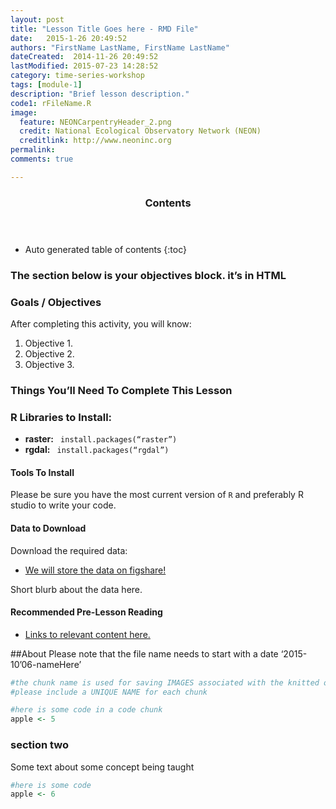 ```yaml
---
layout: post
title: "Lesson Title Goes here - RMD File"
date:   2015-1-26 20:49:52
authors: "FirstName LastName, FirstName LastName"
dateCreated:  2014-11-26 20:49:52
lastModified: 2015-07-23 14:28:52
category: time-series-workshop
tags: [module-1]
description: "Brief lesson description."
code1: rFileName.R
image:
  feature: NEONCarpentryHeader_2.png
  credit: National Ecological Observatory Network (NEON)
  creditlink: http://www.neoninc.org
permalink: 
comments: true

---
```


<section id="table-of-contents" class="toc">
  <header>
    <h3>Contents</h3>
  </header>
<div id="drawer" markdown="1">
*  Auto generated table of contents
{:toc}
</div>
</section><!-- /#table-of-contents -->

### The section below is your objectives block. it's in HTML

<div id="objectives">

<h3>Goals / Objectives</h3>
After completing this activity, you will know:
<ol>
<li>Objective 1.</li>
<li>Objective 2.</li>
<li>Objective 3.</li>
</ol>

<h3>Things You'll Need To Complete This Lesson</h3>

<h3>R Libraries to Install:</h3>
<ul>
<li><strong>raster:</strong> <code> install.packages("raster")</code></li>
<li><strong>rgdal:</strong> <code> install.packages("rgdal")</code></li>

</ul>
<h4>Tools To Install</h4>

Please be sure you have the most current version of `R` and preferably
R studio to write your code.

<h4>Data to Download</h4>

Download the required data:
<ul>
<li><a href="http://link-to-data-here" class="btn btn-success"> We will store the data on figshare!</a></li>
</ul>

<p>Short blurb about the data here.</p>  

<h4>Recommended Pre-Lesson Reading</h4>
<ul>
<li>
<a href="{{ site.baseurl }}/GIS-Spatial-Data/Working-With-Rasters/" target="_blank">
Links to relevant content here.</a>
</li>
</ul>
</div>


##About
Please note that the file name needs to start with a date '2015-10'06-nameHere'


```r
#the chunk name is used for saving IMAGES associated with the knitted output
#please include a UNIQUE NAME for each chunk

#here is some code in a code chunk
apple <- 5

```

### section two
Some text about some concept being taught

```r
#here is some code
apple <- 6

```


